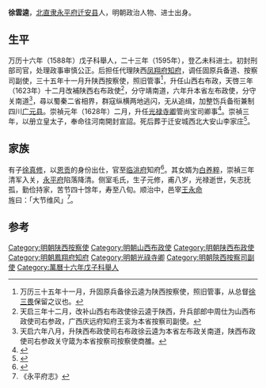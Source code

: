 '''徐雲逵'''，[[北直隶|北直隶]][[永平府|永平府]][[迁安县|迁安县]]人，明朝政治人物、进士出身。

== 生平 ==
万历十六年（1588年）戊子科舉人，二十三年（1595年），登乙未科进士。初封刑部司官，处理政事审慎公正。后担任代理陕西[[凤翔府|凤翔府]][[知府|知府]]，调任固原兵备道、按察司副使，三十五年十一月升陕西按察使，照旧管事<ref>万历三十五年十一月，升固原兵备徐云逵为陕西按察使，照旧管事，从总督[[徐三畏|徐三畏]]保留之议也。</ref>，升任山西右布政，天啓三年（1623年）十二月改補陕西右布政使<ref>天启三年十二月，改补山西右布政使徐云逵于陕西，升兵部郎中周仕为山西布政使司右参政，广西庆远府知府王衮为本省按察司副使。</ref>，分守靖南道，六年升本省左布政使，分守关南道<ref>天启六年八月，升陕西布政使司右布政徐云逵为本省左布政关南道，陕西布政使司右参政关守箴为本省按察司按察使商雒。</ref>，尋以蜀秦二省相界，群寇纵横两地逃闪，无从追缉，加整饬兵备衔兼制四川[[广元县|广元县]]。崇禎元年（1628年）二月，升任[[光禄寺卿|光禄寺卿]]管尚宝司卿事<ref>{{Cite book|title=靖远会宁红水县志集校|last=李金财，白天星总校注；白银市地方志编纂委员会办公室编|first=|publisher=兰州：[[甘肃文化出版社|甘肃文化出版社]]|year=2002|isbn=7-80608-747-8|location=|pages=77}}</ref>。崇禎三年，以册立皇太子，奉命往河南開封宣詔。死后葬于迁安城西北大安山李家庄<ref>{{Cite book|title=迁安县志译注 1|last=潘一中，李荣珊主编；迁西县地方志编纂委员会办公室编|first=|publisher=北京：新华出版社|year=1990.06|isbn=7-5011-0880-3|location=|pages=140}}</ref>。

== 家族 ==
有子[[徐真修|徐真修]]，以[[恩贡|恩贡]]的身份出仕，官至[[臨洮府|临洮府]]知府<ref>{{Cite book|title=迁安县志译注 2|last=潘一中，李荣珊主编；迁西县地方志编纂委员会办公室编|first=|publisher=北京：[[新华出版社|新华出版社]]|year=1990.06|isbn=7-5011-0880-3|location=|pages=351}}</ref>。其女婿为[[白养粹|白养粹]]，崇禎三年清军入关，[[永平府|永平府]]陷落降清。侧室毛氏，生子元修，甫八岁，光禄逝世，矢志抚孤，勤俭持家，苦节四十馀年，寿至八旬。顺治中，邑宰[[王永命|王永命]]旌曰：「大节维风」<ref>《永平府志》</ref>。

==参考==
{{reflist}}

{{start box}}
{{s-off}}
{{s-before|[[汪應泰|汪應泰]]<br>}}
{{s-title|明朝鳳翔府知府|萬曆年間}}
{{s-after|[[趙光天|趙光天]]<br>顺天府人}}
{{end box}}

{{萬曆二十三年乙未科殿試金榜}}

[[Category:明朝陕西按察使|Category:明朝陕西按察使]]
[[Category:明朝山西布政使|Category:明朝山西布政使]]
[[Category:明朝陕西布政使|Category:明朝陕西布政使]]
[[Category:明朝鳳翔府知府|Category:明朝鳳翔府知府]]
[[Category:明朝光祿寺卿|Category:明朝光祿寺卿]]
[[Category:明朝陝西按察司副使|Category:明朝陝西按察司副使]]
[[Category:萬曆十六年戊子科舉人|Category:萬曆十六年戊子科舉人]]